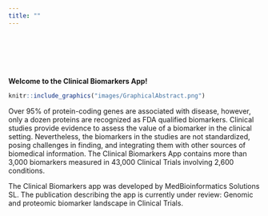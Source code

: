 ```yaml
---
title: ""
---
```

\vspace{12pt}
\setlength{\abovedisplayskip}{50pt}

&nbsp;
<br>  
<br>  
<br> <b>  Welcome to the Clinical Biomarkers App!   </b>
<br>  

```r
knitr::include_graphics("images/GraphicalAbstract.png")
```



Over 95% of protein-coding genes are associated with disease, however, only a dozen proteins are recognized as FDA qualified biomarkers. Clinical studies provide evidence to assess the value of a biomarker in the clinical setting. Nevertheless, the biomarkers in the studies are not standardized, posing challenges in finding, and integrating them with other sources of biomedical information. The Clinical Biomarkers App contains more than 3,000 biomarkers measured in 43,000 Clinical Trials involving 2,600 conditions. 

The Clinical Biomarkers app was developed by MedBioinformatics Solutions SL. 
The publication describing the app is currently under review: Genomic and proteomic biomarker landscape in Clinical Trials.
